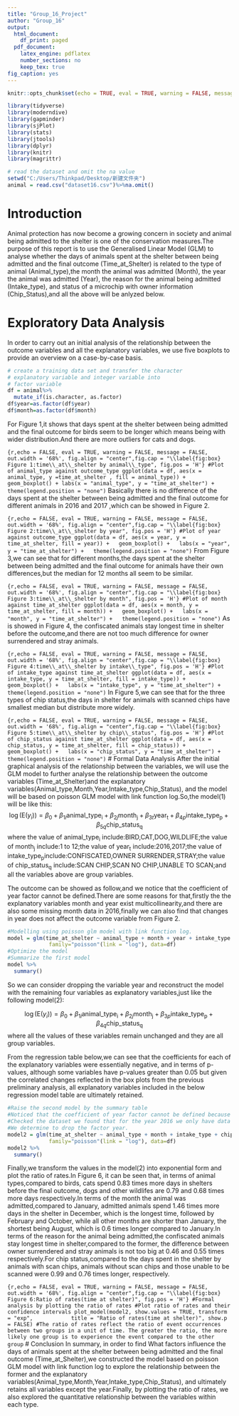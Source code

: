 ---
title: "Group_16_Project"
author: "Group_16"
output:
  html_document:
    df_print: paged
  pdf_document:
    latex_engine: pdflatex
    number_sections: no
    keep_tex: true
fig_caption: yes
---

```{r setup, include=FALSE}
knitr::opts_chunk$set(echo = TRUE, eval = TRUE, warning = FALSE, message = FALSE, comment = NA)
```

```{r libraries,echo = FALSE, eval = TRUE, warning = FALSE, message = FALSE}
library(tidyverse)
library(moderndive)
library(gapminder)
library(sjPlot)
library(stats)
library(jtools)
library(dplyr)
library(knitr)
library(magrittr)
```

```{r data, echo = FALSE, eval = TRUE, warning = FALSE, message = FALSE}
# read the dataset and omit the na value
setwd("C:/Users/Thinkpad/Desktop/新建文件夹")
animal = read.csv("dataset16.csv")%>%na.omit()
```

# Introduction {#sec:Intro}
Animal protection has now become a growing concern in society and animal being admitted to the shelter is one of the conservation measures.The purpose of this report is to use the Generalised Linear Model (GLM) to analyse whether the days of animals spent at the shelter between being admitted and the final outcome (Time_at_Shelter) is related to the type of animal (Animal_type),the month the animal was admitted (Month), the year the animal was admitted (Year), the reason for the animal being admitted (Intake_type), and status of a microchip with owner information (Chip_Status),and all the above will be anlyzed below.

# Exploratory Data Analysis {#sec:EDA}
In order to carry out an initial analysis of the relationship between the outcome variables and all the explanatory variables, we use five boxplots to provide an overview on a case-by-case basis.
```{r,echo = FALSE, eval = TRUE, warning = FALSE, message = FALSE}
# create a training data set and transfer the character
# explanatory variable and integer variable into 
# factor variable
df = animal%>%
  mutate_if(is.character, as.factor)
df$year=as.factor(df$year)
df$month=as.factor(df$month)
```
For Figure 1,it shows that days spent at the shelter between being admitted and the final outcome for birds seem to be longer which means being with wider distribution.And there are more outliers for cats and dogs.

```{r,echo = FALSE, eval = TRUE, warning = FALSE, message = FALSE, out.width = '68%', fig.align = "center",fig.cap = "\\label{fig:box} Figure 1:time\\_at\\_shelter by animal\\_type", fig.pos = 'H'}
#Plot of animal_type against outcome_type
ggplot(data = df, aes(x = animal_type, y =time_at_shelter , fill = animal_type)) +
geom_boxplot() +
labs(x = "animal_type", y = "time_at_shelter") +
theme(legend.position = "none")
```
Basically there is no difference of the days spent at the shelter between being admitted and the final outcome for different animals in 2016 and 2017 ,which can be showed in  Figure 2.

```{r,echo = FALSE, eval = TRUE, warning = FALSE, message = FALSE, out.width = '68%', fig.align = "center",fig.cap = "\\label{fig:box} Figure 2:time\\_at\\_shelter by year", fig.pos = 'H'}
#Plot of year against outcome_type
ggplot(data = df, aes(x = year, y = time_at_shelter, fill = year)) +
  geom_boxplot() +
  labs(x = "year", y = "time_at_shelter") +
  theme(legend.position = "none")
```
From Figure 3,we can see that for different months,the days spent at the shelter between being admitted and the final outcome for animals have their own differences,but the median for 12 months all seem to be similar.

```{r,echo = FALSE, eval = TRUE, warning = FALSE, message = FALSE, out.width = '68%', fig.align = "center",fig.cap = "\\label{fig:box} Figure 3:time\\_at\\_shelter by month", fig.pos = 'H'}
#Plot of month against time_at_shelter
ggplot(data = df, aes(x = month, y = time_at_shelter, fill = month)) +
  geom_boxplot() +
  labs(x = "month", y = "time_at_shelter") +
  theme(legend.position = "none")
```
As is showed in Figure 4, the confiscated animals stay longest time in shelter before the outcome,and there are not too much difference for owner surrendered and stray animals.

```{r,echo = FALSE, eval = TRUE, warning = FALSE, message = FALSE, out.width = '68%', fig.align = "center",fig.cap = "\\label{fig:box} Figure 4:time\\_at\\_shelter by intake\\_type", fig.pos = 'H'}
#Plot of intake_type against time_at_shelter
ggplot(data = df, aes(x = intake_type, y = time_at_shelter, fill = intake_type)) +
  geom_boxplot() +
  labs(x = "intake_type", y = "time_at_shelter") +
  theme(legend.position = "none")
```
In Figure 5,we can see that for the three types of chip status,the days in shelter for animals with scanned chips have smallest median but distribute more widely.

```{r,echo = FALSE, eval = TRUE, warning = FALSE, message = FALSE, out.width = '68%', fig.align = "center",fig.cap = "\\label{fig:box} Figure 5:time\\_at\\_shelter by chip\\_status", fig.pos = 'H'}
#Plot of chip_status against time_at_shelter
ggplot(data = df, aes(x = chip_status, y = time_at_shelter, fill = chip_status)) +
  geom_boxplot() +
  labs(x = "chip_status", y = "time_at_shelter") +
  theme(legend.position = "none")
```
# Formal Data Analysis 
After the initial graphical analysis of the relationship between the variables, we will use the GLM model to further analyse the relationship between the outcome variables (Time_at_Shelter)and the explanatory variables(Animal_type,Month,Year,Intake_type,Chip_Status), and the model will be based on poisson GLM model with link function log.So,the model(1) will be like this:
$$
\log(\mathrm{E}(y_i)) = \beta_0 + \beta_{1i} \mathrm{animal\_type_i} + \beta_{2j} \mathrm{month_j} + \beta_{3t} \mathrm{year_t} + \beta_{4p} \mathrm{intake\_type_p} + \beta_{5q} \mathrm{chip\_status_q}
$$
where the value of $\mathrm{animal\_type_i}$ include:BIRD,CAT,DOG,WILDLIFE;the value of $\mathrm{month_j}$ include:1 to 12;the value of $\mathrm{year_t}$ include:2016,2017;the value of $\mathrm{intake\_type_p}$include:CONFISCATED,OWNER SURRENDER,STRAY;the value of $\mathrm{chip\_status_q}$ include:SCAN CHIP,SCAN NO CHIP,UNABLE TO SCAN;and all the variables above are group variables.

The outcome can be showed as follow,and we notice that the coefficient of year factor cannot be defined.There are some reasons for that,firstly the the explanatory variables month and year exist multicollinearity,and there are also some missing month data in 2016,finally we can also find  that changes in year does not affect the outcome variable from Figure 2.
```{r,echo = FALSE, eval = TRUE, warning = FALSE, message = FALSE}
#Modelling using poisson glm model with link function log.
model = glm(time_at_shelter ~ animal_type + month + year + intake_type + chip_status,
             family="poisson"(link = "log"), data=df)
#Optimize the model
#Summarize the first model
model %>%
  summary()
```
So we can consider dropping the variable year and reconstruct the model with the remaining four variables as explanatory variables,just like the following model(2): 

$$
\log(\mathrm{E}(y_i)) = \beta_0 + \beta_{1i} \mathrm{animal\_type_i} + \beta_{2j} \mathrm{month_j} + \beta_{3p} \mathrm{intake\_type_p} + \beta_{4q} \mathrm{chip\_status_q}
$$
where all the values of these variables remain unchanged and they are all group variables.


From the regression table below,we can see that the coefficients for each of the explanatory variables were essentially negative, and in terms of p-values, although some variables have p-values greater than 0.05 but given the correlated changes reflected in the box plots from the previous preliminary analysis, all explanatory variables included in the below regression model table are ultimately retained.

```{r,echo = FALSE, eval = TRUE, warning = FALSE, message = FALSE}
#Raise the second model by the summary table
#Noticed that the coefficient of year factor cannot be defined because of singularities.
#Checked the dataset we found that for the year 2016 we only have data from 3 months, that implies factor year and year could be with multicollinearity.
#We determine to drop the factor year.
model2 = glm(time_at_shelter ~ animal_type + month + intake_type + chip_status,
             family="poisson"(link = "log"), data=df)
model2 %>%
  summary()
```
Finally,we transform the values in the model(2) into exponential form and plot the ratio of rates.In Figure 6, it can be seen that, in terms of animal types,compared to birds, cats spend 0.83 times more days in shelters before the final outcome, dogs and other wildlifes are 0.79 and 0.68 times more days respectively.In terms of the month the animal was admitted,compared to January, admitted animals spend 1.46 times more days in the shelter in December, which is the longest time, followed by February and October, while all other months are shorter than January, the shortest being August, which is 0.6 times longer compared to January.In terms of the reason for the animal being admitted,the confiscated animals stay longest time in shelter,compared to the former, the difference between owner surrendered and stray animals is not too big at 0.46 and 0.55 times respectively.For chip status,compared to the days spent in the shelter by animals with scan chips, animals without scan chips and those unable to be scanned were 0.99 and 0.76 times longer, respectively.


```{r,echo = FALSE, eval = TRUE, warning = FALSE, message = FALSE, out.width = '68%', fig.align = "center",fig.cap = "\\label{fig:box} Figure 6:Ratio of rates(time at shelter)", fig.pos = 'H'}
#Formal analysis by plotting the ratio of rates
#Plot ratio of rates and their confidence intervals
plot_model(model2, show.values = TRUE, transform = "exp",
           title = "Ratio of rates(time at shelter)", show.p = FALSE)
#The ratio of rates reflect the ratio of event occurrences between two groups in a unit of time. The greater the ratio, the more likely one group is to experience the event compared to the other group
```
# Conclusion
In summary, in order to find What factors influence the days of animals spent at the shelter between being admitted and the final outcome (Time_at_Shelter),we constructed the model based on poisson GLM model with link function log to explore the relationship between the former and the explanatory variables(Animal_type,Month,Year,Intake_type,Chip_Status), and ultimately retains all variables except the year.Finally, by plotting the ratio of rates, we also explored the quantitative relationship between the variables within each type.








